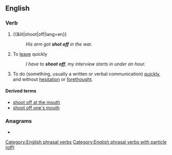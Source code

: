 ==English==

===Verb===
{{en-verb|shoots off|shooting off|shot off}}

# {{&lit|shoot|off|lang=en}}
#: ''His arm got '''shot off''' in the war.''
# {{lb|en|colloquial}} To [[leave]] quickly
#: ''I have to '''shoot off''', my interview starts in under an hour.''
# {{lb|en|idiomatic}} To do (something, usually a written or verbal communication) [[quickly]], and without [[hesitation]] or [[forethought]].

====Derived terms====
* [[shoot off at the mouth]]
* [[shoot off one's mouth]]

===Anagrams===
* {{anagrams|en|a=ffhooost|offshoot}}

[[Category:English phrasal verbs]]
[[Category:English phrasal verbs with particle (off)]]